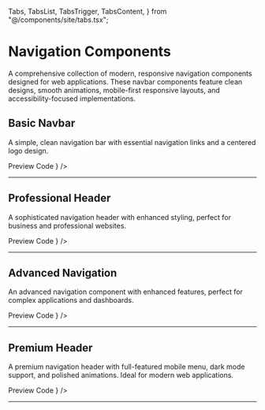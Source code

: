   Tabs,
  TabsList,
  TabsTrigger,
  TabsContent,
} from "@/components/site/tabs.tsx";

<HideTOC />

# Navigation Components

A comprehensive collection of modern, responsive navigation components designed for web applications. These navbar components feature clean designs, smooth animations, mobile-first responsive layouts, and accessibility-focused implementations.

## Basic Navbar

A simple, clean navigation bar with essential navigation links and a centered logo design.


<Tabs defaultValue="preview" className="">
  <TabsList>
    <TabsTrigger value="preview">Preview</TabsTrigger>
    <TabsTrigger value="code">Code</TabsTrigger>
  </TabsList>
  <TabsContent value="preview">
    <ComponentRenderer component={<HeaderComponent />} />
  </TabsContent>
  <TabsContent value="code">
    <CodeBlock filePath="src/app/docs/navbar/navbar.tsx" />
  </TabsContent>
</Tabs>

---

## Professional Header

A sophisticated navigation header with enhanced styling, perfect for business and professional websites.


<Tabs defaultValue="preview" className="">
  <TabsList>
    <TabsTrigger value="preview">Preview</TabsTrigger>
    <TabsTrigger value="code">Code</TabsTrigger>
  </TabsList>
  <TabsContent value="preview">
    <ComponentRenderer component={<Header />} /> 
  </TabsContent>
  <TabsContent value="code">
    <CodeBlock filePath="src/app/docs/navbar/header.tsx" />
  </TabsContent>
</Tabs>


---

## Advanced Navigation

An advanced navigation component with enhanced features, perfect for complex applications and dashboards.

<Tabs defaultValue="preview" className="">
  <TabsList>
    <TabsTrigger value="preview">Preview</TabsTrigger>
    <TabsTrigger value="code">Code</TabsTrigger>
  </TabsList>
  <TabsContent value="preview">
    <ComponentRenderer component={<Header2 />} />
  </TabsContent>
  <TabsContent value="code">
    <CodeBlock filePath="src/app/docs/navbar/header2.tsx" />
  </TabsContent>
</Tabs>

---

## Premium Header

A premium navigation header with full-featured mobile menu, dark mode support, and polished animations. Ideal for modern web applications.

<Tabs defaultValue="preview" className="">
  <TabsList>
    <TabsTrigger value="preview">Preview</TabsTrigger>
    <TabsTrigger value="code">Code</TabsTrigger>
  </TabsList>
  <TabsContent value="preview">
    <ComponentRenderer component={<Header3 />} />
  </TabsContent>
  <TabsContent value="code">
    <CodeBlock filePath="src/app/docs/navbar/header3.tsx" />
  </TabsContent>
</Tabs>

---

